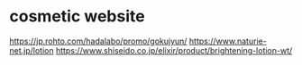 # cosmetic website

https://jp.rohto.com/hadalabo/promo/gokujyun/
https://www.naturie-net.jp/lotion
https://www.shiseido.co.jp/elixir/product/brightening-lotion-wt/
